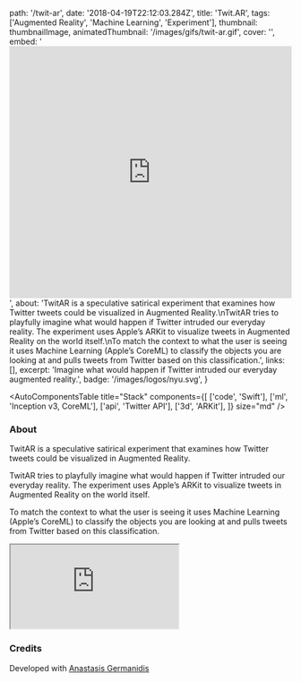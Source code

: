 
  path: '/twit-ar',
  date: '2018-04-19T22:12:03.284Z',
  title: 'Twit.AR',
  tags: ['Augmented Reality', 'Machine Learning', 'Experiment'],
  thumbnail: thumbnailImage,
  animatedThumbnail: '/images/gifs/twit-ar.gif',
  cover: '',
  embed:
    '<iframe width="100%" height="450" src="https://www.youtube.com/embed/LVnUHWsGEaQ?rel=0&amp;controls=0&amp;showinfo=0" frameborder="0" allow="autoplay; encrypted-media" allowfullscreen></iframe>',
  about:
    'TwitAR is a speculative satirical experiment that examines how Twitter tweets could be visualized in Augmented Reality.\nTwitAR tries to playfully imagine what would happen if Twitter intruded our everyday reality. The experiment uses Apple’s ARKit to visualize tweets in Augmented Reality on the world itself.\nTo match the context to what the user is seeing it uses Machine Learning (Apple’s CoreML) to classify the objects you are looking at and pulls tweets from Twitter based on this classification.',
  links: [],
  excerpt:
    'Imagine what would happen if Twitter intruded our everyday augmented reality.',
  badge: '/images/logos/nyu.svg',
}

<AutoComponentsTable
  title="Stack"
  components={[
    ['code', 'Swift'],
    ['ml', 'Inception v3, CoreML'],
    ['api', 'Twitter API'],
    ['3d', 'ARKit'],
  ]}
  size="md"
/>

### About

TwitAR is a speculative satirical experiment that examines how Twitter tweets could be visualized in Augmented Reality.

TwitAR tries to playfully imagine what would happen if Twitter intruded our everyday reality. The experiment uses Apple’s ARKit to visualize tweets in Augmented Reality on the world itself.

To match the context to what the user is seeing it uses Machine Learning (Apple’s CoreML) to classify the objects you are looking at and pulls tweets from Twitter based on this classification.

<iframe src="https://www.youtube.com/embed/LVnUHWsGEaQ?rel=0&amp;controls=0&amp;showinfo=0"></iframe>

### Credits

Developed with <a target="_blank" href="http://agermanidis.com">Anastasis Germanidis</a>
